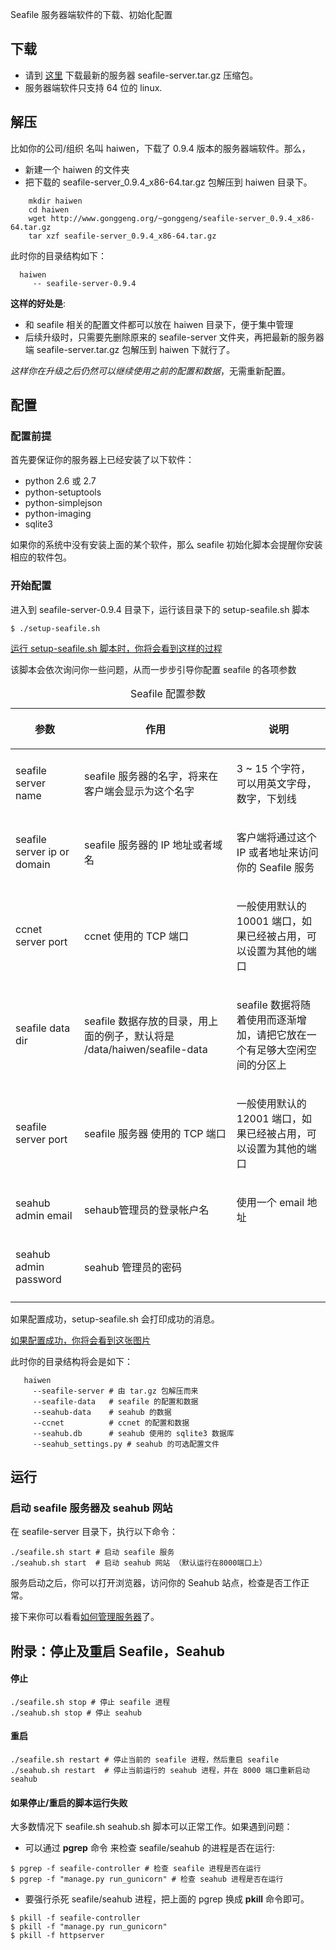 Seafile 服务器端软件的下载、初始化配置

== 下载 == 

* 请到 [http://www.seafile.com/download 这里] 下载最新的服务器 seafile-server.tar.gz 压缩包。
* 服务器端软件只支持 64 位的 linux.

== 解压 ==

比如你的公司/组织 名叫 haiwen，下载了 0.9.4 版本的服务器端软件。那么，

* 新建一个 haiwen 的文件夹
* 把下载的 seafile-server_0.9.4_x86-64.tar.gz 包解压到 haiwen 目录下。

<pre>
    mkdir haiwen
    cd haiwen
    wget http://www.gonggeng.org/~gonggeng/seafile-server_0.9.4_x86-64.tar.gz
    tar xzf seafile-server_0.9.4_x86-64.tar.gz
</pre>

此时你的目录结构如下：
<pre>
  haiwen
     -- seafile-server-0.9.4
</pre>

'''这样的好处是''':

* 和 seafile 相关的配置文件都可以放在 haiwen 目录下，便于集中管理 
* 后续升级时，只需要先删除原来的 seafile-server 文件夹，再把最新的服务器端 seafile-server.tar.gz 包解压到 haiwen 下就行了。
''这样你在升级之后仍然可以继续使用之前的配置和数据''，无需重新配置。

== 配置 ==

=== 配置前提 ===

首先要保证你的服务器上已经安装了以下软件：

* python 2.6 或 2.7
* python-setuptools
* python-simplejson
* python-imaging
* sqlite3

如果你的系统中没有安装上面的某个软件，那么 seafile 初始化脚本会提醒你安装相应的软件包。

=== 开始配置 ===

进入到 seafile-server-0.9.4 目录下，运行该目录下的 setup-seafile.sh 脚本
<pre>
$ ./setup-seafile.sh
</pre>

[[images/server-setup.png|运行 setup-seafile.sh 脚本时，你将会看到这样的过程 ]]

该脚本会依次询问你一些问题，从而一步步引导你配置 seafile 的各项参数

{| border="1" cellspacing="0" cellpadding="5" align="center"
|+ Seafile 配置参数
! 参数
! 作用
! 说明
|-
| seafile server name 
| seafile 服务器的名字，将来在客户端会显示为这个名字
| 3 ~ 15 个字符，可以用英文字母，数字，下划线
|-
| seafile server ip or domain
| seafile 服务器的 IP 地址或者域名
| 客户端将通过这个 IP 或者地址来访问你的 Seafile 服务
|-
| ccnet server port 
| ccnet 使用的 TCP 端口
| 一般使用默认的10001 端口，如果已经被占用，可以设置为其他的端口
|-
| seafile data dir
| seafile 数据存放的目录，用上面的例子，默认将是 /data/haiwen/seafile-data
| seafile 数据将随着使用而逐渐增加，请把它放在一个有足够大空闲空间的分区上
|-
| seafile server port 
| seafile 服务器 使用的 TCP 端口
| 一般使用默认的 12001 端口，如果已经被占用，可以设置为其他的端口
|-
| seahub admin email
| sehaub管理员的登录帐户名
| 使用一个 email 地址 
|-
| seahub admin password
| seahub 管理员的密码
| 
|-
|}

如果配置成功，setup-seafile.sh 会打印成功的消息。

[[images/server-setup-successfully.png|如果配置成功，你将会看到这张图片]]

此时你的目录结构将会是如下：

<pre>
   haiwen
     --seafile-server # 由 tar.gz 包解压而来
     --seafile-data   # seafile 的配置和数据
     --seahub-data    # seahub 的数据
     --ccnet          # ccnet 的配置和数据 
     --seahub.db      # seahub 使用的 sqlite3 数据库
     --seahub_settings.py # seahub 的可选配置文件
</pre>

== 运行 ==

=== 启动 seafile 服务器及 seahub 网站 ===

在 seafile-server 目录下，执行以下命令：

<pre>
./seafile.sh start # 启动 seafile 服务
./seahub.sh start  # 启动 seahub 网站 （默认运行在8000端口上）
</pre>

服务启动之后，你可以打开浏览器，访问你的 Seahub 站点，检查是否工作正常。

接下来你可以看看[[Seafile 服务器管理|如何管理服务器]]了。

== 附录：停止及重启 Seafile，Seahub ==

==== 停止 ====

<pre>
./seafile.sh stop # 停止 seafile 进程
./seahub.sh stop # 停止 seahub
</pre>

==== 重启 ====

<pre>
./seafile.sh restart # 停止当前的 seafile 进程，然后重启 seafile
./seahub.sh restart  # 停止当前运行的 seahub 进程，并在 8000 端口重新启动 seahub
</pre>

==== 如果停止/重启的脚本运行失败 ====

大多数情况下 seafile.sh seahub.sh 脚本可以正常工作。如果遇到问题：

* 可以通过 '''pgrep''' 命令 来检查 seafile/seahub 的进程是否在运行:

<pre>
$ pgrep -f seafile-controller # 检查 seafile 进程是否在运行
$ pgrep -f "manage.py run_gunicorn" # 检查 seahub 进程是否在运行
</pre>

* 要强行杀死 seafile/seahub 进程，把上面的 pgrep 换成 '''pkill''' 命令即可。

<pre>
$ pkill -f seafile-controller
$ pkill -f "manage.py run_gunicorn"
$ pkill -f httpserver
</pre>
